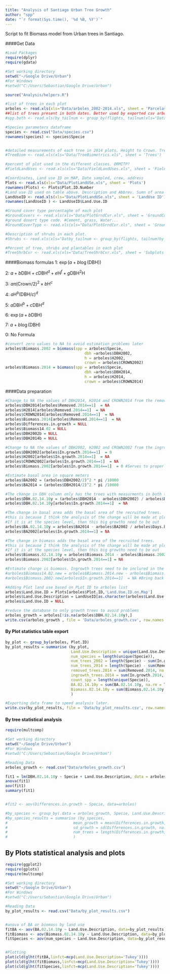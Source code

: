 ```yaml
---
title: "Analysis of Santiago Urban Tree Growth"
author: "spp"
date: "`r format(Sys.time(), '%d %B, %Y')`"
---
```


Script to fit Biomass model from Urban trees in Santiago.

####Get Data
```r
#Load Packages
require(dplyr)
require(gdata)

#Set working directory
setwd("~/Google Drive/Urban")
#For Windows
#setwd("C:/Users/Sebastian/Google Drive/Urban")

source("Analysis/helpers.R")   

#list of trees in each plot
arboles <- read.xls(xls="Data/arboles_2002-2014.xls", sheet = 'Parcelas con arboles', )
##list of trees present in both dates. Better used by exported csv arboles_growth
#spp.both <- read.xls(by_tailnum <- group_by(flights, tailnum)xls="Data/arboles_2002-2014.xls", sheet = 'Spp in both yrs')

#Species parameters dataframe
species <- read.csv("Data/species.csv")
rownames(species) <- species$Specie


#detailed measurements of each tree in 2014 plots. Height to Crown. Tree height, % shrub below
#TreeBiom <- read.xls(xls="Data/TreeBiometrics.xls", sheet = 'Trees')

#percent of plot used in the different classes. ORMITP?
#FieldLandUses <- read.xls(xls="Data/FieldLandUses.xls", sheet = 'FieldLandUses')

#Coordinates, Land use ID on MAP, Date sampled, crew, address
Plots <- read.xls(xls="Data/PlotLandUSe.xls", sheet = 'Plots')
rownames(Plots) <- Plots$Plot.ID.Number
#Land use ID used on table above. Description and Abbrev. Sumn of area sampled by Land use
LandUseID <- read.xls(xls="Data/PlotLandUSe.xls", sheet = 'LandUse ID')
rownames(LandUseID ) <- LandUseID$Land.Use.ID

#Ground cover type percentaghe of each plot
#GroundCovers <- read.xls(xls="Data/PlotGrndCvr.xls", sheet = 'GroundCovers')
#ground dovert type code. #Cement, grass, Water...
#GroundCoverType <- read.xls(xls="Data/PlotGrndCvr.xls", sheet = 'GrounCoverType')

#Description of shrubs in each plot. 
#Shrubs <- read.xls(xls="Datby_tailnum <- group_by(flights, tailnum)by_tailnum <- group_by(flights, tailnum)a/Shrubs.xls", sheet = 'Shrubs')

#Percent of tree, shrubs and plantables in each plot 
#TreeShrbCvr <- read.xls(xls="Data/TreeShrbCvr.xls", sheet = 'Subplots')
```

####Biomass formulas
1: $\exp(a + b \log(\mathrm{DBH}))$

2: $a + b\mathrm{DBH} + c\mathrm{DBH}^d + e\mathrm{H}^f + g\mathrm{DBH}^2\mathrm{H}$

3: $a \pi(\mathrm{Crown} / 2)^2 \times b \mathrm{H}^c$

4: $a\mathrm{H}^b(\mathrm{DBH}/c)^d$

5: $a\mathrm{DBH}^b+c\mathrm{DBH}^d$

6: $\exp(a+b\mathrm{DBH})$

7: $a+b\log(\mathrm{DBH})$

0: No Formula

```r
#convert zero values to NA to avoid estimation problems later
arboles$Biomass.2002 = biomass(spp = arboles$Specie,
                                   dbh =arboles$DBH2002,
                                   h = arboles$H2002,
                                   crown = arboles$CROWN2002)
arboles$Biomass.2014 = biomass(spp = arboles$Specie,
                                   dbh =arboles$DBH2014, 
                                   h = arboles$H2014,
                                   crown = arboles$CROWN2014)
```

####Data preparation
```r
#Change to NA the values of DBH2014, H2014 and CROWN2014 from the removed trees based on Removed.2014 == 1
arboles$DBH2014[arboles$Removed.2014==1]  = NA
arboles$H2014[arboles$Removed.2014==1]  = NA
arboles$CROWN2014[arboles$Removed.2014==1]  = NA
arboles$Biomass.2014[arboles$Removed.2014==1]  = NA
arboles$Differences.in.growth = NULL
arboles$Biomass14.02 = NULL
arboles$DBH2002b = NULL
arboles$DBH2014b = NULL

#Change to NA the values of DBH2002, H2002 and CROWN2002 from the ingrowth trees based on In.growth.2014 == 1
arboles$DBH2002[arboles$In.growth.2014==1]  = 0
arboles$H2002[arboles$In.growth.2014==1]  = NA
arboles$CROWN2002[arboles$In.growth.2014==1]  = NA
arboles$Biomass.2002[arboles$In.growth.2014==1]  = 0 #Serves to properly estimat e change later. Does it affects results? Changed after biomass 14.02 estimation below

#Estimate basal area in square meters
arboles$BA2002 = (arboles$DBH2002/2)^2 * pi /10000 
arboles$BA2014 = (arboles$DBH2014/2)^2 * pi /10000

#The change in DBH column only has the trees with measurments in both times. 
arboles$DBH.02.14.10y = (arboles$DBH2014 - arboles$DBH2002) / arboles$Days.between.sampling.dates * (365 * 10)
arboles$DBH.02.14.10y[arboles$In.growth.2014==1]  = NA 

#The change in basal area adds the basal area of the recruited trees.
#this is because I think the analysis of the change will be made at plot level
#If it is at the species level, then this big growths need to be out
arboles$BA.02.14.10y = arboles$BA2014 - arboles$BA2002 / arboles$Days.between.sampling.dates * (365 * 10)
arboles$BA2002[arboles$In.growth.2014==1] = NA

#The change in biomass adds the basal area of the recruited trees.
#this is because I think the analysis of the change will be made at plot level
#If it is at the species level, then this big growths need to be out
arboles$Biomass.02.14.10y = arboles$Biomass.2014 - arboles$Biomass.2002 / arboles$Days.between.sampling.dates * (365 * 10)
arboles$Biomass.2002[arboles$In.growth.2014==1] = NA

#Estimate change is biomass. Ingrowth trees need to be inclured in the change. Is it needed?
#arboles$Biomass14.02.new = arboles$Biomass.2014.new - arboles$Biomass.2002.new 
#arboles$Biomass.2002.new[arboles$In.growth.2014==1]  = NA #Bring back NA to make appropriate calculation

#Adding Plot land use based on PLot ID to arboles list
arboles$Land.Use.ID = Plots[arboles$Plot.ID,'Land.Use.ID.on.Map']
arboles$Land.Use.Description = LandUseID[as.character(arboles$Land.Use.ID),'LandUseAbbreviation']
arboles$Land.Use.ID = NULL

#reduce the database to only growth trees to avoid problems
arboles_growth = arboles[!is.na(arboles$DBH.02.14.10y),]
write.csv(arboles_growth , file = 'Data/arboles_growth.csv', row.names = FALSE)

```

#### By Plot statistics table export
```r
by_plot <- group_by(arboles, Plot.ID)
by_plot_results = summarise (by_plot,
                             Land.Use.Description = unique(Land.Use.Description),
                             num_species = length(unique(Specie)),
                             num_trees_2002 = length(Specie) - sum(In.growth.2014, na.rm = TRUE),
                             num_trees_2014 = length(Specie) - sum(Removed.2014, na.rm = TRUE),
                             removed_trees.2014 = sum(Removed.2014, na.rm = TRUE),
                             ingrowth_trees.2014 = sum(In.growth.2014, na.rm = TRUE),
                             count_spp = length(unique(Specie)),
                             BA.02.14.10y = sum(BA.02.14.10y, na.rm = TRUE),
                             Biomass.02.14.10y = sum(Biomass.02.14.10y, na.rm = TRUE)
                             )

#Exporting data frame to speed analysis later.
write.csv(by_plot_results, file = 'Data/by_plot_results.csv', row.names = FALSE)
```

#### By tree statistical analysis
```r
require(multcomp)

#Set working directory
setwd("~/Google Drive/Urban")
#For Windows
#setwd("C:/Users/Sebastian/Google Drive/Urban")

#Reading Data
arboles_growth <- read.csv("Data/arboles_growth.csv")

fit1 = lm(DBH.02.14.10y ~ Specie + Land.Use.Description, data = arboles_growth)
anova(fit1)
aov(fit1)
summary(fit1)


#fit2 <- aov(Differences.in.growth ~ Specie, data=arboles)

#by_species <- group_by(.data = arboles_growth, Specie, Land.Use.Description)
#by_species_results = summarise (by_species,
#                             mean_growth = mean(Differences.in.growth, na.rm = TRUE #),
#                             sd_growth = sd(Differences.in.growth, na.rm = TRUE),
#                             num_trees = length(Differences.in.growth)
#                             )

```

## By Plots statistical analysis and plots
```r
require(ggplot2)
require(gplots)
require(multcomp)

#Set working directory
setwd("~/Google Drive/Urban")
#For Windows
#setwd("C:/Users/Sebastian/Google Drive/Urban")

#Reading Data
by_plot_results <- read.csv("Data/by_plot_results.csv")


#anova of BA or biomass by land use
fitBA <- aov(BA.02.14.10y ~ Land.Use.Description, data=by_plot_results)
fitBiomass <- aov(Biomass.02.14.10y ~ Land.Use.Description, data=by_plot_results)
fitSpecies <- aov(num_species ~ Land.Use.Description, data=by_plot_results)


#Plotting
plot(cld(glht(fitBA,linfct=mcp(Land.Use.Description='Tukey'))))
plot(cld(glht(fitBiomass,linfct=mcp(Land.Use.Description='Tukey'))))
plot(cld(glht(fitSpecies,linfct=mcp(Land.Use.Description='Tukey'))))


```
